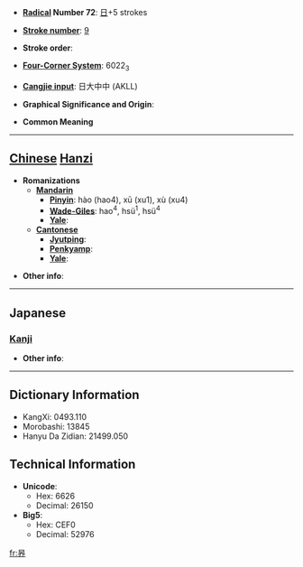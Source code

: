* '''[[Wiktionary:Chinese radical index| Radical]] Number 72''': [[Wiktionary:Chinese radical index 日|日]]+5 strokes

* '''[[Wiktionary:Chinese total strokes index|Stroke number]]''': [[Wiktionary:Chinese total strokes index 9|9]]

* '''Stroke order''': 

* '''[[Wiktionary:Chinese four corner index|Four-Corner System]]''': 6022<sub>3</sub>

* '''[[Wiktionary:Chinese Cangjie index|Cangjie input]]''': 日大中中 (AKLL)

* '''Graphical Significance and Origin''': 

* '''Common Meaning'''

----

== [[Chinese]] [[Hanzi]] ==

* '''Romanizations'''
** '''[[Mandarin]]'''
*** '''[[Pinyin]]''': hào (hao4), xū (xu1), xù (xu4)
*** '''[[Wade-Giles]]''': hao<sup>4</sup>, hsü<sup>1</sup>, hsü<sup>4</sup>
*** '''[[Yale]]''': 
** '''[[Cantonese]]'''
*** '''[[Jyutping]]''':
*** '''[[Penkyamp]]''': 
*** '''[[Yale]]''': 

* '''Other info''': 

----

==Japanese==
===[[Kanji]]===
{{kanji|on readings=[[こう]] (kō)|kun readings=[[そら]] (sora)}}

* '''Other info''':  

----

== Dictionary Information ==

* KangXi: 0493.110
* Morobashi: 13845
* Hanyu Da Zidian: 21499.050

== Technical Information ==

* '''Unicode''':
** Hex: 6626
** Decimal: 26150
* '''Big5''':
** Hex: CEF0
** Decimal: 52976

[[fr:昦]]